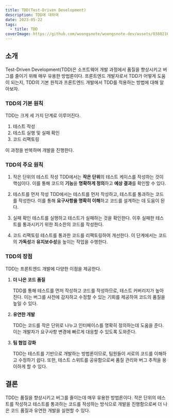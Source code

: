 ```yaml
---
title: TDD(Test-Driven Development)
description: TDD에 대하여
date: 2023-05-22
tags:
  - title: TDD
coverImage: https://github.com/woongsnote/woongsnote-dev/assets/83802168/57e7d9b6-e7f8-4183-bae0-7acdfe921f33
---
```


## 소개

Test-Driven Development(TDD)은 소프트웨어 개발 과정에서 품질을 향상시키고 버그를 줄이기 위해 매우 유용한 방법론이다.
프론트엔드 개발자로서 TDD가 어떻게 도움이 되는지, TDD의 기본 원칙과 프론트엔드 개발에서 TDD를 적용하는 방법에 대해 알아보자.

### TDD의 기본 원칙

TDD는 크게 세 가지 단계로 이루어진다.

1. 테스트 작성
2. 테스트 실행 및 실패 확인
3. 코드 리팩토링

이 과정을 반복하며 개발을 진행한다.

### TDD의 주요 원칙

1. 작은 단위의 테스트 작성
   TDD에서는 **작은 단위**의 테스트 케이스를 작성하는 것이 핵심이다. 이를 통해 코드의 **기능**을 **명확하게 정의**하고 **예상 결과**를 확인할 수 있다.

2. 테스트를 먼저 작성
   TDD에서는 테스트를 먼저 작성하고, 테스트를 통과하는 코드를 작성한다. 이를 통해 **요구사항을 명확히 이해**하고 코드를 설계하는 데 도움이 된다.

3. 실패 확인
   테스트를 실행하고 테스트가 실패하는 것을 확인한다. 이후 실패한 테스트를 통과시키기 위한 최소한의 코드를 작성한다.

4. 코드 리팩토링
   테스트를 통과한 코드를 리팩토링하여 개선한다. 이 단계에서는 코드의 **가독성**과 **유지보수성**을 높이는 작업을 수행한다.

### TDD의 장점

TDD는 프론트엔드 개발에 다양한 이점을 제공한다.

1. **더 나은 코드 품질**

   TDD를 통해 테스트를 먼저 작성하고 코드를 작성하므로, 테스트 커버리지가 높아진다. 이는 버그를 사전에 감지하고 수정할 수 있는 기회를 제공하여 코드의 품질을 높일 수 있다.

2. **유연한 개발**

   TDD는 코드를 작은 단위로 나누고 인터페이스를 명확히 정의하는데 도움을 준다. 이는 개발자가 요구사항 변경에 빠르게 대응할 수 있도록 도와준다.

3. **팀 협업 강화**

   TDD는 테스트를 기반으로 개발하는 방법론이므로, 팀원들이 서로의 코드를 이해하고 수정하기 쉽다. 또한, 테스트 스위트를 공유함으로써 품질 관리와 버그 추적을 용이하게 할 수 있다.

## 결론

TDD는 품질을 향상시키고 버그를 줄이는데 매우 유용한 방법론이다. 작은 단위의 테스트를 작성하고 테스트를 통과하는 코드를 작성하는 방식으로 개발을 진행함으로써 더 나은 코드 품질과 유연한 개발을 실현할 수 있다.
